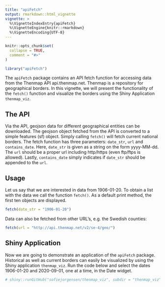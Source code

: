 ```yaml
---
title: "apiFetch"
output: rmarkdown::html_vignette
vignette: >
  %\VignetteIndexEntry{apiFetch}
  %\VignetteEngine{knitr::rmarkdown}
  %\VignetteEncoding{UTF-8}
---
```



```r
knitr::opts_chunk$set(
  collapse = TRUE,
  comment = "#>"
)
```

```r
library("apiFetch")
```

The `apiFetch` package contains an API fetch function for accessing data from the Thenmap API api.thenmap.net. Thenmap is a repository for geographical borders. In this vignette, we will present the functionality of the `fetch()` function and visualize the borders using the Shiny Application `thenmap_viz`.

## The API
Via the API, geojson data for different geographical entities can be downloaded. The geojson object fetched from the API is converted to a simple features (sf) object. Simply calling `fetch()` will fetch current national borders. The fetch function has three parameters: `date_str`, `url` and `contains_date`. Here, `date_str` is given as a string on the form yyyy-MM-dd. The `url` should be a proper url including http/https (even ftp/ftps is allowed). Lastly, `contains_date` simply indicates if `date_str` should be appended to the `url`.

## Usage
Let us say that we are interested in data from 1906-01-20. To obtain a list with the data we call the function `fetch()`. As a default print method, the first ten objects are displayed.
```r
fetch(date_str = "1906-01-20")
```

Data can also be fetched from other URL's, e.g. the Swedish counties:
```r
fetch(url = "http://api.thenmap.net/v2/se-4/geo/")
```

## Shiny Application
Now we are going to demonstrate an application of the `apiFetch` package. Historical as well as current borders can easily be visualized by using the Shiny application `thenmap_viz`. Run the code below and select the dates 1906-01-20 and 2020-09-01, one at a time, in the Date widget.

```r
# shiny::runGitHub("sofiejorgensen/thenmap_viz", subdir = "thenmap_viz")
```
